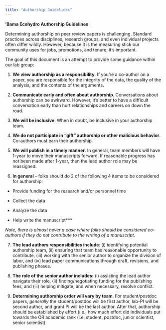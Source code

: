 ```yaml
---
title: "Authorship Guidelines"
---
```


**‘Bama Ecohydro Authorship Guidelines** 

Determining authorship on peer review papers is challenging.
Standard practices across disciplines, research groups, and even individual projects often differ wildly.
However, because it is the measuring stick our community uses for jobs, promotions, and tenure; it's important. 

The goal of this document is an attempt to provide some guidance within our lab group:

1.  **We view authorship as a responsibility**.
    If you’re a co-author on a paper, you are responsible for the integrity of the data, the quality of the analysis, and the contents of the arguments. 

```{=html}
<!-- -->
```
2.  **Communicate early and often about authorship**.
    Conversations about authorship can be awkward.
    However, it's better to have a difficult conversation early than hurt relationships and careers on down the road. 

```{=html}
<!-- -->
```
3.  **We will be inclusive**.
    When in doubt, be inclusive in your authorship team. 

```{=html}
<!-- -->
```
4.  **We do not participate in “gift” authorship or other malicious behavior**.
    Co-authors must earn their authorship.

```{=html}
<!-- -->
```
5.  **We will publish in a timely manner**.
    In general, team members will have 1-year to move their manuscripts forward.
    If reasonable progress has not been made after 1-year, then the lead author role may be reassigned.

```{=html}
<!-- -->
```
6.  **In general** -- folks should do 2 of the following 4 items to be considered for authorship: 

-   Provide funding for the research and/or personnel time

-   Collect the data

-   Analyze the data

-   Help write the manuscript\*\*\*

*Note, there is almost never a case where folks should be considered co-authors if they do not contribute to the writing of a manuscript.* 

7.  **The lead authors responsibilities include**: (i) identifying potential authorship team, (ii) ensuring that team has reasonable opportunity to contribute, (iii) working with the senior author to organize the division of labor, and (iv) lead paper communications through draft, revisions, and publishing phases. 

```{=html}
<!-- -->
```
8.  **The role of the senior author includes:** (i) assisting the lead author navigate their role, (ii) finding/negotiating funding for the publishing fees, and (iii) helping mitigate, and when necessary, resolve conflict. 

9.  **Determining authorship order will vary by team**.
    For student/postdoc papers, *generally* the student/postdoc will be first author, lab-PI will be second author, and grant PI will be the last author.
    After that, authorship should be established by effort (i.e., how much effort did individuals put towards the OR academic rank (i.e, student, postdoc, junior scientist, senior scientist).
